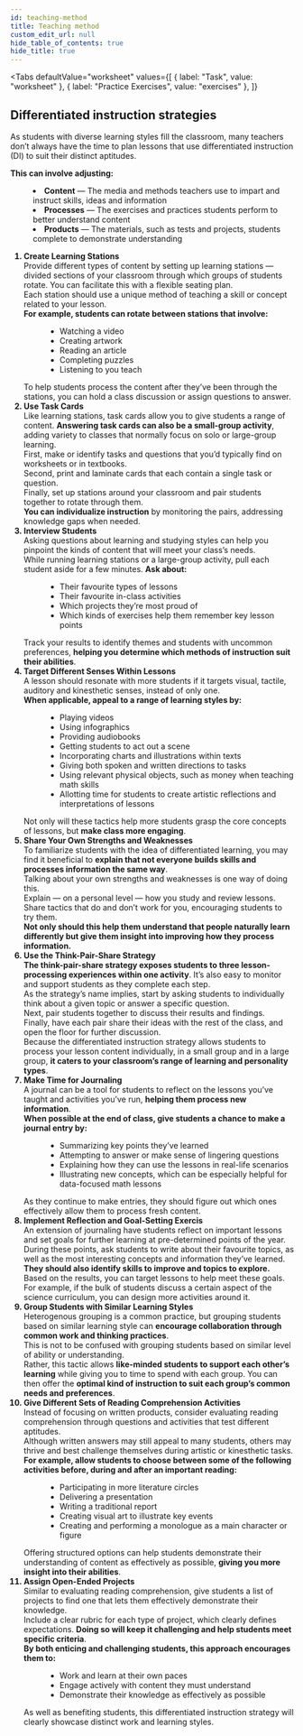 ```yaml
---
id: teaching-method
title: Teaching method
custom_edit_url: null
hide_table_of_contents: true
hide_title: true
---
```



<Tabs
  defaultValue="worksheet"
  values={[
    { label: "Task", value: "worksheet" },
    { label: "Practice Exercises", value: "exercises" },
  ]}
>

<TabItem value="worksheet">

## Differentiated instruction strategies

As  students with diverse learning styles fill the classroom, many teachers don’t always have the time to plan lessons that use differentiated instruction (DI) to suit their distinct aptitudes.  

**This can involve adjusting:**

<dl>
  <dd>
    <li><strong>Content</strong> — The media and methods teachers use to impart and instruct skills, ideas and information</li>
    <li><strong>Processes</strong> — The exercises and practices students perform to better understand content</li>
    <li><strong>Products</strong> — The materials, such as tests and projects, students complete to demonstrate understanding</li>
  </dd>
</dl>

<ol>
<strong><li>Create Learning Stations</li></strong>
Provide different types of content by setting up learning stations — divided sections of your classroom through which groups of students rotate. You can facilitate this with a flexible seating plan.<br/>
Each station should use a unique method of teaching a skill or concept related to your lesson.<br/>
<strong>For example, students can rotate between stations that involve:</strong>
<dl>
  <dd>
    <ul type='disc'>
    <li>Watching a video</li>
    <li>Creating artwork</li>
    <li>Reading an article</li>
    <li>Completing puzzles</li>
    <li>Listening to you teach</li>
    </ul>
  </dd>
</dl>
To help students process the content after they’ve been through the stations, you can hold a class discussion or assign questions to answer.
<strong><li>Use Task Cards</li></strong>
Like learning stations, task cards allow you to give students a range of content. <strong>Answering task cards can also be a small-group activity</strong>, adding variety to classes that normally focus on solo or large-group learning.<br/>
First, make or identify tasks and questions that you’d typically find on worksheets or in textbooks. <br/>
Second, print and laminate cards that each contain a single task or question.<br/>
Finally, set up stations around your classroom and pair students together to rotate through them.<br/>
<strong>You can individualize instruction</strong> by monitoring the pairs, addressing knowledge gaps when needed.
<strong><li>Interview Students</li></strong>
Asking questions about learning and studying styles can help you pinpoint the kinds of content that will meet your class’s needs.<br/>
While running learning stations or a large-group activity, pull each student aside for a few minutes. <strong>Ask about:</strong>
<dl>
  <dd>
    <ul type='disc'>
    <li>Their favourite types of lessons</li>
    <li>Their favourite in-class activities</li>
    <li>Which projects they’re most proud of</li>
    <li>Which kinds of exercises help them remember key lesson points</li>
    </ul>
  </dd>
</dl>
Track your results to identify themes and students with uncommon preferences, <strong>helping you determine which methods of instruction suit their abilities</strong>.
<strong><li>Target Different Senses Within Lessons</li></strong>
A lesson should resonate with more students if it targets visual, tactile, auditory and kinesthetic senses, instead of only one.<br/>
<strong>When applicable, appeal to a range of learning styles by:</strong>
<dl>
  <dd>
    <ul type='disc'>
    <li>Playing videos</li>
    <li>Using infographics</li>
    <li>Providing audiobooks</li>
    <li>Getting students to act out a scene</li>
    <li>Incorporating charts and illustrations within texts</li>
    <li>Giving both spoken and written directions to tasks</li>
    <li>Using relevant physical objects, such as money when teaching math skills</li>
    <li>Allotting time for students to create artistic reflections and interpretations of lessons</li>
    </ul>
  </dd>
</dl>
Not only will these tactics help more students grasp the core concepts of lessons, but <strong>make class more engaging</strong>.
<strong><li>Share Your Own Strengths and Weaknesses</li></strong>
To familiarize students with the idea of differentiated learning, you may find it beneficial to <strong>explain that not everyone builds skills and processes information the same way</strong>.<br/>
Talking about your own strengths and weaknesses is one way of doing this.<br/>
Explain — on a personal level — how you study and review lessons. Share tactics that do and don’t work for you, encouraging students to try them. <br/>
<strong>Not only should this help them understand that people naturally learn differently but give them insight into improving how they process information.</strong>
<strong><li>Use the Think-Pair-Share Strategy</li></strong>
<strong>The   think-pair-share   strategy   exposes   students   to   three   lesson-processing   experiences within one activity</strong>. It’s also easy to monitor and support students as they complete each step.<br/>
As the strategy’s name implies, start by asking students to individually think about a given topic or answer a specific question.<br/>
Next, pair students together to discuss their results and findings.<br/>
Finally, have each pair share their ideas with the rest of the class, and open the floor for further discussion.<br/>
Because the differentiated instruction strategy allows students to process your lesson content individually, in a small group and in a large group, <strong>it caters to your classroom’s range of learning and personality types</strong>.<br/>
<strong><li>Make Time for Journaling</li></strong>
A journal can be a tool for students to reflect on the lessons you’ve taught and activities you’ve run, <strong>helping them process new information</strong>.<br/>
<strong>When possible at the end of class, give students a chance to make a journal entry by:</strong>
<dl>
  <dd>
    <ul type='disc'>
    <li>Summarizing key points they’ve learned</li>
    <li>Attempting to answer or make sense of lingering questions</li>
    <li>Explaining how they can use the lessons in real-life scenarios</li>
    <li>Illustrating new concepts, which can be especially helpful for data-focused math lessons</li>
    </ul>
  </dd>
</dl>
As they continue to make entries, they should figure out which ones effectively allow them to process fresh content. 
<strong><li>Implement Reflection and Goal-Setting Exercis</li></strong>
An extension of journaling have students reflect on important lessons and set goals for further learning at pre-determined points of the year.<br/>
During these points, ask students to write about their favourite topics, as well as the most interesting concepts and information they’ve learned.<br/>
<strong>They should also identify skills to improve and topics to explore.</strong><br/>
Based on the results, you can target lessons to help meet these goals. For example, if the bulk of students discuss a certain aspect of the science curriculum, you can design more activities around it.
<strong><li>Group Students with Similar Learning Styles</li></strong>
Heterogenous grouping is a common practice, but grouping students based on similar learning style can <strong>encourage  collaboration  through  common  work  and  thinking  practices</strong>.<br/>
This is not to be confused with grouping students based on similar level of ability or understanding.<br/>
Rather, this tactic allows <strong>like-minded students to support each other’s learning</strong> while giving you to time to spend with each group. You can then offer the <strong>optimal  kind  of  instruction to suit each group’s common needs and preferences</strong>.
<strong><li>Give Different Sets of Reading Comprehension Activities</li></strong>
Instead of focusing on written products, consider evaluating reading comprehension through questions and activities that test different aptitudes.<br/>
Although written answers may still appeal to many students, others may thrive and best challenge themselves during artistic or kinesthetic tasks. <br/>
<strong>For  example,  allow  students  to  choose  between  some  of  the  following  activities  before, during and after an important reading:</strong>
<dl>
  <dd>
    <ul type='disc'>
    <li>Participating in more literature circles</li>
    <li>Delivering a presentation </li>
    <li>Writing a traditional report</li>
    <li>Creating visual art to illustrate key events</li>
    <li>Creating and performing a monologue as a main character or figure</li>
    </ul>
  </dd>
</dl>
Offering structured options can help students demonstrate their understanding of content as effectively as possible, <strong>giving you more insight into their abilities</strong>.
<strong><li>Assign Open-Ended Projects</li></strong>
Similar to evaluating reading comprehension, give students a list of projects to find one that lets them effectively demonstrate their knowledge.<br/>
Include a clear rubric for each type of project, which clearly defines expectations. <strong>Doing so will keep it challenging and help students meet specific criteria</strong>.<br/>
<strong>By both enticing and challenging students, this approach encourages them to:</strong>
<dl>
  <dd>
    <ul type='disc'>
    <li>Work and learn at their own paces</li>
    <li>Engage actively with content they must understand</li>
    <li>Demonstrate their knowledge as effectively as possible</li>
    </ul>
  </dd>
</dl>
As  well  as  benefiting  students,  this  differentiated  instruction  strategy  will  clearly showcase distinct work and learning styles.
</ol>


</TabItem>

<TabItem value="exercises">
  <Frame src="https://learningapps.org/watch?v=pb1gh83v321" height="480px" />
</TabItem>

</Tabs>

